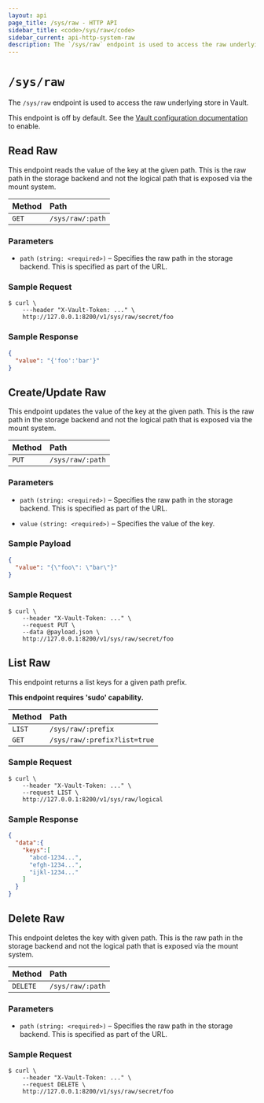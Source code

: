 ```yaml
---
layout: api
page_title: /sys/raw - HTTP API
sidebar_title: <code>/sys/raw</code>
sidebar_current: api-http-system-raw
description: The `/sys/raw` endpoint is used to access the raw underlying store in Vault.
---
```


# `/sys/raw`

The `/sys/raw` endpoint is used to access the raw underlying store in Vault.

This endpoint is off by default.  See the 
[Vault configuration documentation](/docs/configuration/index.html) to
enable.

## Read Raw

This endpoint reads the value of the key at the given path. This is the raw path
in the storage backend and not the logical path that is exposed via the mount
system.

| Method   | Path                         |
| :--------------------------- | :--------------------- |
| `GET`    | `/sys/raw/:path`             |

### Parameters

- `path` `(string: <required>)` – Specifies the raw path in the storage backend.
  This is specified as part of the URL.

### Sample Request

```
$ curl \
    ---header "X-Vault-Token: ..." \
    http://127.0.0.1:8200/v1/sys/raw/secret/foo
```

### Sample Response

```json
{
  "value": "{'foo':'bar'}"
}
```

## Create/Update Raw

This endpoint updates the value of the key at the given path. This is the raw
path in the storage backend and not the logical path that is exposed via the
mount system.

| Method   | Path                         |
| :--------------------------- | :--------------------- |
| `PUT`    | `/sys/raw/:path`             |

### Parameters

- `path` `(string: <required>)` – Specifies the raw path in the storage backend.
  This is specified as part of the URL.

- `value` `(string: <required>)` – Specifies the value of the key.

### Sample Payload

```json
{
  "value": "{\"foo\": \"bar\"}"
}
```

### Sample Request

```
$ curl \
    --header "X-Vault-Token: ..." \
    --request PUT \
    --data @payload.json \
    http://127.0.0.1:8200/v1/sys/raw/secret/foo
```

## List Raw

This endpoint returns a list keys for a given path prefix.

**This endpoint requires 'sudo' capability.**

| Method   | Path                         |
| :--------------------------- | :--------------------- |
| `LIST`   | `/sys/raw/:prefix` |
| `GET`   | `/sys/raw/:prefix?list=true` |


### Sample Request

```
$ curl \
    --header "X-Vault-Token: ..." \
    --request LIST \
    http://127.0.0.1:8200/v1/sys/raw/logical
```

### Sample Response

```json
{
  "data":{
    "keys":[
      "abcd-1234...",
      "efgh-1234...",
      "ijkl-1234..."
    ]
  }
}
```

## Delete Raw

This endpoint deletes the key with given path. This is the raw path in the
storage backend and not the logical path that is exposed via the mount system.

| Method   | Path                         |
| :--------------------------- | :--------------------- |
| `DELETE` | `/sys/raw/:path`             |

### Parameters

- `path` `(string: <required>)` – Specifies the raw path in the storage backend.
  This is specified as part of the URL.

### Sample Request

```
$ curl \
    --header "X-Vault-Token: ..." \
    --request DELETE \
    http://127.0.0.1:8200/v1/sys/raw/secret/foo
```
